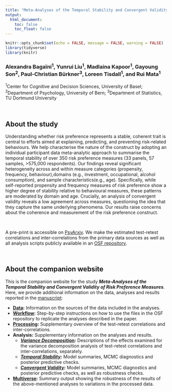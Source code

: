 ```yaml
---
title: "Meta-Analyses of the Temporal Stability and Convergent Validity of Risk Preference Measures"
output: 
  html_document:
    toc: false
    toc_float: false
---
```



<!-- <style type="text/css"> -->
<!--   body{ -->
<!--   font-size: 12pt; -->
<!--   font-family: "Source Sans 3"; -->
<!-- } -->
<!-- </style> -->



```r
knitr::opts_chunk$set(echo = FALSE, message = FALSE, warning = FALSE)
library(tidyverse)
library(knitr)
```


### Alexandra Bagaïni<sup>1</sup>, Yunrui Liu<sup>1</sup>, Madlaina Kapoor<sup>1</sup>, Gayoung Son<sup>2</sup>, Paul-Christian Bürkner<sup>3</sup>, Loreen Tisdall<sup>1</sup>, and Rui Mata<sup>1</sup>

<sup>1</sup>Center for Cognitive and Decision Sciences, University of Basel; <sup>2</sup>Department of Psychology, University of Bern; <sup>3</sup>Department of Statistics, TU Dortmund University


<br>

## About the study

Understanding whether risk preference represents a stable, coherent trait is central to efforts aimed at explaining, predicting, and preventing risk-related behaviours. We help characterise the nature of the construct by adopting an individual participant data meta-analytic approach to summarise the temporal stability of over 350 risk preference measures (33 panels, 57 samples, >575,000 respondents). Our findings reveal significant heterogeneity across and within measure categories (propensity, frequency, behaviour),domains (e.g., investment, occupational, alcohol consumption), and sample characteristics(e.g., age). Specifically, while self-reported propensity and frequency measures of risk preference show a higher degree of stability relative to behavioural measures, these patterns are moderated by domain and age. Crucially, an analysis of convergent validity reveals a low agreement across measures, questioning the idea that they capture the same underlying phenomena. Our results raise concerns about the coherence and measurement of the risk preference construct.

<br>

A pre-print is accessible on [PsyArxiv](https://psyarxiv.com/d7nuj/). 
We make the estimated test-retest correlations and inter-correlations from the primary data sources as well as all analysis scripts publicly available in an [OSF repository](https://osf.io/5kzgd/). 

<br>

## About the companion website

This is the companion website for the study ***Meta-Analyses of the Temporal Stability and Convergent Validity of Risk Preference Measures***. Here, we provide additional information on the data, analyses and results reported in the [manuscript](https://psyarxiv.com/d7nuj/):

 - **[Data](https://cdsbasel.github.io/temprisk/data_desc.html):** Information on the sources of the data included in the analyses.
 - **[Workflow](https://cdsbasel.github.io/temprisk/workflow_overview.html):** Step-by-step instructions on how to use the files in the OSF repository to replicate the analyses described in the paper.
 - **[Processing](https://cdsbasel.github.io/temprisk/processing_overview.html):**  Supplementary overview of the test-retest correlations and inter-correlations.
 <!--    - ***Test-Retest Correlations*** -->
 <!--    - ***Inter-Correlations*** -->
 <!-- Overview of the data pre-processing steps as well as the computation of test-retest correlations and inter-correlations using the scripts available on the OSF repository. -->
 - **Analysis:** Supplementary information on the analyses and results.
   - ***[Variance Decomposition](https://cdsbasel.github.io/temprisk/var_decomp_overview.html):*** Descriptions of the effects examined for the variance decomposition analysis of test-retest correlations and inter-correlations, separately.
   - ***[Temporal Stability](https://cdsbasel.github.io/temprisk/masc_overview.html):*** Model summaries, MCMC diagnostics and posterior predictive checks.
   - ***[Convergent Validity](https://cdsbasel.github.io/temprisk/ma_bivar_overview.html):*** Model summaries, MCMC diagnostics and posterior predictive checks, as well as robustness checks.
 - **[Multiverse](https://cdsbasel.github.io/temprisk/multiverse_overview.html):** Summary output showing the robustness of the results of the above-mentioned analyses to variations in the processed data.


<br>
<br>






